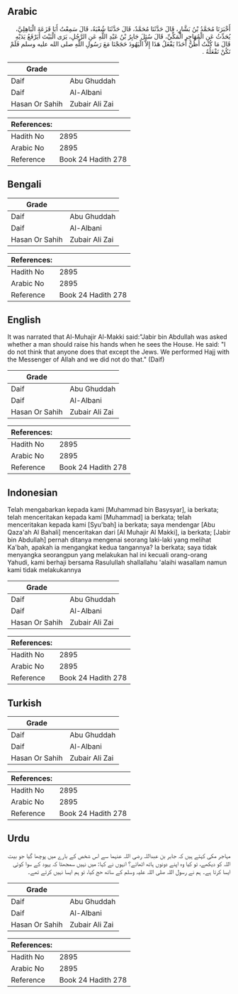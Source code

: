 ## Arabic


<div dir="rtl" lang="ar" style={{fontSize:'larger',backgroundColor:'#f8f9fa',padding:20}}>
أَخْبَرَنَا مُحَمَّدُ بْنُ بَشَّارٍ، قَالَ حَدَّثَنَا مُحَمَّدٌ، قَالَ حَدَّثَنَا شُعْبَةُ، قَالَ سَمِعْتُ أَبَا قَزَعَةَ الْبَاهِلِيَّ، يُحَدِّثُ عَنِ الْمُهَاجِرِ الْمَكِّيِّ، قَالَ سُئِلَ جَابِرُ بْنُ عَبْدِ اللَّهِ عَنِ الرَّجُلِ، يَرَى الْبَيْتَ أَيَرْفَعُ يَدَيْهِ قَالَ مَا كُنْتُ أَظُنُّ أَحَدًا يَفْعَلُ هَذَا إِلاَّ الْيَهُودَ حَجَجْنَا مَعَ رَسُولِ اللَّهِ صلى الله عليه وسلم فَلَمْ نَكُنْ نَفْعَلُهُ ‏.‏
</div>
<div style={{backgroundColor:'#f8f9fa',padding:20, marginBottom: 10}}><table> <thead> <tr> <th>Grade</th> <th></th> </tr> </thead> <tbody> <tr><td>Daif</td><td>Abu Ghuddah</td></tr><tr><td>Daif</td><td>Al-Albani</td></tr><tr><td>Hasan Or Sahih</td><td>Zubair Ali Zai</td></tr></tbody></table><table> <thead> <tr> <th>References:</th> <th></th> </tr> </thead> <tbody><tr><td>Hadith No</td><td>2895</td></tr><tr><td>Arabic No</td><td>2895</td></tr><tr><td>Reference</td><td>Book 24 Hadith 278</td></tr></tbody></table></div>

## Bengali


<div dir="ltr" lang="bn" style={{fontSize:'larger',backgroundColor:'#f8f9fa',padding:20}}>

</div>
<div style={{backgroundColor:'#f8f9fa',padding:20, marginBottom: 10}}><table> <thead> <tr> <th>Grade</th> <th></th> </tr> </thead> <tbody> <tr><td>Daif</td><td>Abu Ghuddah</td></tr><tr><td>Daif</td><td>Al-Albani</td></tr><tr><td>Hasan Or Sahih</td><td>Zubair Ali Zai</td></tr></tbody></table><table> <thead> <tr> <th>References:</th> <th></th> </tr> </thead> <tbody><tr><td>Hadith No</td><td>2895</td></tr><tr><td>Arabic No</td><td>2895</td></tr><tr><td>Reference</td><td>Book 24 Hadith 278</td></tr></tbody></table></div>

## English


<div dir="ltr" lang="en" style={{fontSize:'larger',backgroundColor:'#f8f9fa',padding:20}}>
It was narrated that Al-Muhajir Al-Makki said:"Jabir bin Abdullah was asked whether a man should raise his hands when he sees the House. He said: "I do not think that anyone does that except the Jews. We performed Hajj with the Messenger of Allah and we did not do that." (Daif)
</div>
<div style={{backgroundColor:'#f8f9fa',padding:20, marginBottom: 10}}><table> <thead> <tr> <th>Grade</th> <th></th> </tr> </thead> <tbody> <tr><td>Daif</td><td>Abu Ghuddah</td></tr><tr><td>Daif</td><td>Al-Albani</td></tr><tr><td>Hasan Or Sahih</td><td>Zubair Ali Zai</td></tr></tbody></table><table> <thead> <tr> <th>References:</th> <th></th> </tr> </thead> <tbody><tr><td>Hadith No</td><td>2895</td></tr><tr><td>Arabic No</td><td>2895</td></tr><tr><td>Reference</td><td>Book 24 Hadith 278</td></tr></tbody></table></div>

## Indonesian


<div dir="ltr" lang="id" style={{fontSize:'larger',backgroundColor:'#f8f9fa',padding:20}}>
Telah mengabarkan kepada kami [Muhammad bin Basysyar], ia berkata; telah menceritakan kepada kami [Muhammad] ia berkata; telah menceritakan kepada kami [Syu'bah] ia berkata; saya mendengar [Abu Qaza'ah Al Bahali] menceritakan dari [Al Muhajir Al Makki], ia berkata; [Jabir bin Abdullah] pernah ditanya mengenai seorang laki-laki yang melihat Ka'bah, apakah ia mengangkat kedua tangannya? Ia berkata; saya tidak menyangka seorangpun yang melakukan hal ini kecuali orang-orang Yahudi, kami berhaji bersama Rasulullah shallallahu 'alaihi wasallam namun kami tidak melakukannya
</div>
<div style={{backgroundColor:'#f8f9fa',padding:20, marginBottom: 10}}><table> <thead> <tr> <th>Grade</th> <th></th> </tr> </thead> <tbody> <tr><td>Daif</td><td>Abu Ghuddah</td></tr><tr><td>Daif</td><td>Al-Albani</td></tr><tr><td>Hasan Or Sahih</td><td>Zubair Ali Zai</td></tr></tbody></table><table> <thead> <tr> <th>References:</th> <th></th> </tr> </thead> <tbody><tr><td>Hadith No</td><td>2895</td></tr><tr><td>Arabic No</td><td>2895</td></tr><tr><td>Reference</td><td>Book 24 Hadith 278</td></tr></tbody></table></div>

## Turkish


<div dir="ltr" lang="tr" style={{fontSize:'larger',backgroundColor:'#f8f9fa',padding:20}}>

</div>
<div style={{backgroundColor:'#f8f9fa',padding:20, marginBottom: 10}}><table> <thead> <tr> <th>Grade</th> <th></th> </tr> </thead> <tbody> <tr><td>Daif</td><td>Abu Ghuddah</td></tr><tr><td>Daif</td><td>Al-Albani</td></tr><tr><td>Hasan Or Sahih</td><td>Zubair Ali Zai</td></tr></tbody></table><table> <thead> <tr> <th>References:</th> <th></th> </tr> </thead> <tbody><tr><td>Hadith No</td><td>2895</td></tr><tr><td>Arabic No</td><td>2895</td></tr><tr><td>Reference</td><td>Book 24 Hadith 278</td></tr></tbody></table></div>

## Urdu


<div dir="rtl" lang="ur" style={{fontSize:'larger',backgroundColor:'#f8f9fa',padding:20}}>
مہاجر مکی کہتے ہیں کہ جابر بن عبداللہ رضی اللہ عنہما سے اس شخص کے بارے میں پوچھا گیا جو بیت اللہ کو دیکھے، تو کیا وہ اپنے دونوں ہاتھ اٹھائے؟ انہوں نے کہا: میں نہیں سمجھتا کہ یہود کے سوا کوئی ایسا کرتا ہے۔ ہم نے رسول اللہ صلی اللہ علیہ وسلم کے ساتھ حج کیا، تو ہم ایسا نہیں کرتے تھے۔
</div>
<div style={{backgroundColor:'#f8f9fa',padding:20, marginBottom: 10}}><table> <thead> <tr> <th>Grade</th> <th></th> </tr> </thead> <tbody> <tr><td>Daif</td><td>Abu Ghuddah</td></tr><tr><td>Daif</td><td>Al-Albani</td></tr><tr><td>Hasan Or Sahih</td><td>Zubair Ali Zai</td></tr></tbody></table><table> <thead> <tr> <th>References:</th> <th></th> </tr> </thead> <tbody><tr><td>Hadith No</td><td>2895</td></tr><tr><td>Arabic No</td><td>2895</td></tr><tr><td>Reference</td><td>Book 24 Hadith 278</td></tr></tbody></table></div>